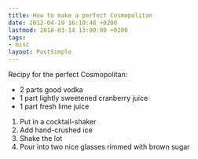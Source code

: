 ```yaml
---
title: How to make a perfect Cosmopolitan
date: 2012-04-19 16:10:48 +0200
lastmod: 2018-03-14 13:00:00 +0200
tags:
- misc
layout: PostSimple
---
```


Recipy for the perfect Cosmopolitan:

- 2 parts good vodka
- 1 part lightly sweetened cranberry juice
- 1 part fresh lime juice

1. Put in a cocktail-shaker
2. Add hand-crushed ice
3. Shake the lot
4. Pour into two nice glasses rimmed with brown sugar
